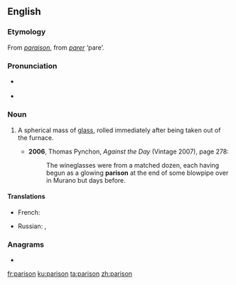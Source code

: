 ==English==

===Etymology===
From {{etyl|fr|en}} ''[[paraison]]'', from ''[[parer]]'' ‘pare’.

===Pronunciation===
* {{a|UK}} {{IPA|/ˈpæɹɪsən/|lang=en}}
* {{a|US}} {{IPA|/ˈpɛɹəsən/|lang=en}}

===Noun===
{{en-noun}}

# {{label|en|glassblowing}} A spherical mass of [[glass]], rolled immediately after being taken out of the furnace.
#* '''2006''', Thomas Pynchon, ''Against the Day'' (Vintage 2007), page 278:
#*: The wineglasses were from a matched dozen, each having begun as a glowing '''parison''' at the end of some blowpipe over in Murano but days before.

====Translations====
{{trans-top|primary mass in glassblowing}}
* French: {{t+|fr|paraison|f}}
{{trans-mid}}
* Russian: {{t+|ru|ба́ночка|f}}, {{t+|ru|пу́лька|f}}
{{trans-bottom}}

===Anagrams===
* {{l|en|pansori}}

[[fr:parison]]
[[ku:parison]]
[[ta:parison]]
[[zh:parison]]